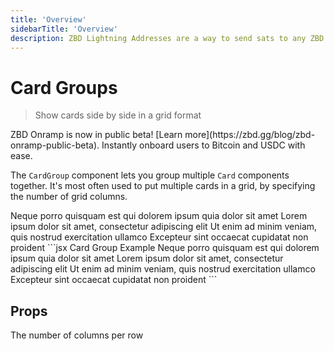 ```yaml
---
title: 'Overview'
sidebarTitle: 'Overview'
description: ZBD Lightning Addresses are a way to send sats to any ZBD user. They can be redeemed by any ZBD user, via the Developer Dashboard or ZBD App.
---
```


# Card Groups

> Show cards side by side in a grid format

<Card title="ZBD Onramp" icon="square-1">
  ZBD Onramp is now in public beta! [Learn more](https://zbd.gg/blog/zbd-onramp-public-beta). Instantly onboard users to Bitcoin and USDC with ease. 
</Card>

The `CardGroup` component lets you group multiple `Card` components together. It's most often used to put multiple cards in a grid, by specifying the number of grid columns.

<CardGroup cols={2}>
  <Card title="First Card" icon="square-1">
    Neque porro quisquam est qui dolorem ipsum quia dolor sit amet
  </Card>

  <Card title="Second Card" icon="square-2">
    Lorem ipsum dolor sit amet, consectetur adipiscing elit
  </Card>

  <Card title="Third Card" icon="square-3">
    Ut enim ad minim veniam, quis nostrud exercitation ullamco
  </Card>

  <Card title="Fourth Card" icon="square-4">
    Excepteur sint occaecat cupidatat non proident
  </Card>
</CardGroup>

<RequestExample>
  ```jsx Card Group Example
  <CardGroup cols={2}>
    <Card title="First Card" icon="square-1">
      Neque porro quisquam est qui dolorem ipsum quia dolor sit amet
    </Card>
    <Card title="Second Card" icon="square-2">
      Lorem ipsum dolor sit amet, consectetur adipiscing elit
    </Card>
    <Card title="Third Card" icon="square-3">
      Ut enim ad minim veniam, quis nostrud exercitation ullamco
    </Card>
    <Card title="Fourth Card" icon="square-4">
      Excepteur sint occaecat cupidatat non proident
    </Card>
  </CardGroup>
  ```
</RequestExample>

## Props

<ResponseField name="cols" default={2}>
  The number of columns per row
</ResponseField>

